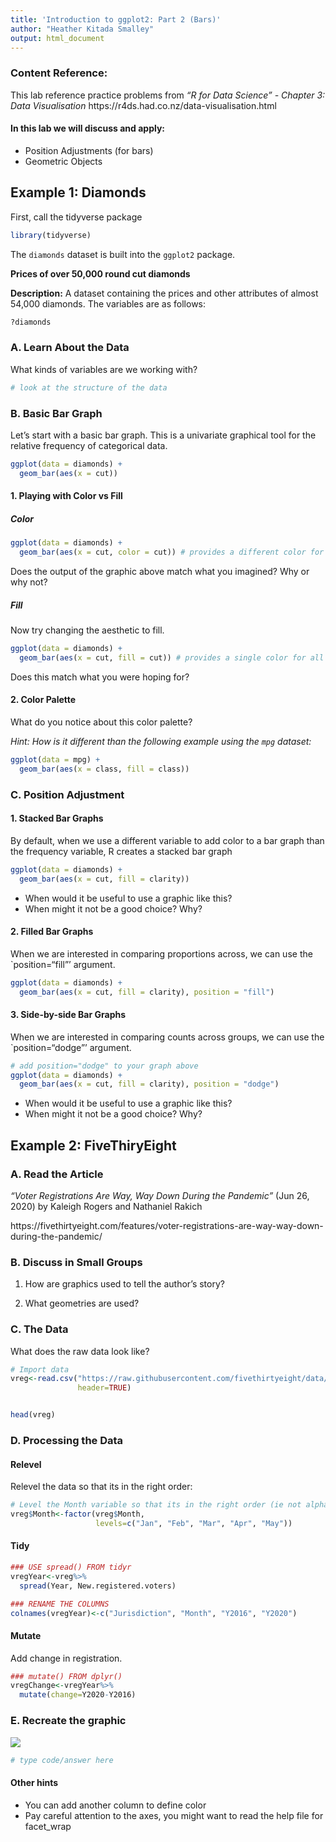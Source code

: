 ```yaml
---
title: 'Introduction to ggplot2: Part 2 (Bars)'
author: "Heather Kitada Smalley"
output: html_document
---
```


### Content Reference:

This lab reference practice problems from *"R for Data Science" - Chapter 3: Data Visualisation* https://r4ds.had.co.nz/data-visualisation.html

#### In this lab we will discuss and apply:

* Position Adjustments (for bars)
* Geometric Objects

## Example 1: Diamonds

First, call the tidyverse package
```r
library(tidyverse)
```

The `diamonds` dataset is built into the `ggplot2` package.

**Prices of over 50,000 round cut diamonds**

**Description:** A dataset containing the prices and other attributes of almost 54,000 diamonds. The variables are as follows:

```r
?diamonds
```

### A. Learn About the Data

What kinds of variables are we working with?

```r
# look at the structure of the data

```


### B. Basic Bar Graph

Let's start with a basic bar graph.  This is a univariate graphical tool for the relative frequency of categorical data.

```r
ggplot(data = diamonds) +
  geom_bar(aes(x = cut))
```

#### 1. Playing with Color vs Fill

##### Color
```r
ggplot(data = diamonds) +
  geom_bar(aes(x = cut, color = cut)) # provides a different color for each category
```

Does the output of the graphic above match what you imagined?  Why or why not?

##### Fill

Now try changing the aesthetic to fill.

```r
ggplot(data = diamonds) +
  geom_bar(aes(x = cut, fill = cut)) # provides a single color for all categories
```

Does this match what you were hoping for?

#### 2. Color Palette

What do you notice about this color palette?

*Hint: How is it different than the following example using the `mpg` dataset: *

```r
ggplot(data = mpg) +
  geom_bar(aes(x = class, fill = class))
```


### C. Position Adjustment

#### 1. Stacked Bar Graphs

By default, when we use a different variable to add color to a bar graph than the frequency variable, R creates a stacked bar graph

```r
ggplot(data = diamonds) +
  geom_bar(aes(x = cut, fill = clarity))
```

* When would it be useful to use a graphic like this?
* When might it not be a good choice?  Why?

#### 2. Filled Bar Graphs

When we are interested in comparing proportions across, we can use the `position="fill"' argument.

```r
ggplot(data = diamonds) +
  geom_bar(aes(x = cut, fill = clarity), position = "fill")
```

#### 3. Side-by-side Bar Graphs

When we are interested in comparing counts across groups, we can use the `position="dodge"' argument.

```r
# add position="dodge" to your graph above
ggplot(data = diamonds) +
  geom_bar(aes(x = cut, fill = clarity), position = "dodge")
```

* When would it be useful to use a graphic like this?
* When might it not be a good choice?  Why?

## Example 2: FiveThiryEight

### A. Read the Article

*"Voter Registrations Are Way, Way Down During the Pandemic"* (Jun 26, 2020) by Kaleigh Rogers and Nathaniel Rakich

https://fivethirtyeight.com/features/voter-registrations-are-way-way-down-during-the-pandemic/


### B. Discuss in Small Groups

1. How are graphics used to tell the author’s story?

2. What geometries are used?

### C. The Data

What does the raw data look like?

```r
# Import data
vreg<-read.csv("https://raw.githubusercontent.com/fivethirtyeight/data/master/voter-registration/new-voter-registrations.csv",
               header=TRUE)


head(vreg)

```

### D. Processing the Data

#### Relevel

Relevel the data so that its in the right order:

```r
# Level the Month variable so that its in the right order (ie not alphabetical)
vreg$Month<-factor(vreg$Month,
                   levels=c("Jan", "Feb", "Mar", "Apr", "May"))

```


#### Tidy

```r
### USE spread() FROM tidyr
vregYear<-vreg%>%
  spread(Year, New.registered.voters)

### RENAME THE COLUMNS
colnames(vregYear)<-c("Jurisdiction", "Month", "Y2016", "Y2020")


```


#### Mutate

Add change in registration.

```r
### mutate() FROM dplyr()
vregChange<-vregYear%>%
  mutate(change=Y2020-Y2016)

```


### E. Recreate the graphic

![](https://fivethirtyeight.com/wp-content/uploads/2020/06/rogers-rakich.VOTER-REGISTRATION.0622.png?w=575)


```r
# type code/answer here

```

#### Other hints
* You can add another column to define color
* Pay careful attention to the axes, you might want to read the help file for facet_wrap

